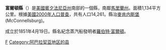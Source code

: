 {{Otheruses|富爾頓縣|subject=美國賓夕法尼亞州的一個縣|other=同名的縣}}
<!--[[File:Map_of_Pennsylvania_highlighting_Fulton_County.svg|250px]]-->
{{Infobox U.S. County|
 county  = 富爾頓縣|
 state = 賓夕法尼亞州 |
 en county  = Fulton County|
 en state = Pennsylvania |
 seal =  |
 map = Map of Pennsylvania highlighting Fulton County.svg |
 map size = 225|
 founded = [[April_19|April 19]], 1851|
 seat = [[McConnellsburg,_Pennsylvania|McConnellsburg]] | 
 area = 1,134 [[km²|km²]] (438 [[square_mile|mi²]]) |
 area land  = 1,133 km² (438 mi²) |
 area water = 1 km² (0 mi²) |
 area percentage = 0.11% |
 census yr = 2000|
 pop = 14,261 |
 density = 13|
 web = fulton.sapdc.org|
|}}
'''富爾頓縣'''（{{lang-en|Fulton County}}）是[[美國|美國]][[賓夕法尼亞州|賓夕法尼亞州]]南部的一個縣，南鄰[[馬里蘭州|馬里蘭州]]。面積1,134平方公里。根據[[美國2000年人口普查|美國2000年人口普查]]，共有人口14,261。縣治[[麥肯内斯堡|麥肯内斯堡]] (McConnellsburg)。

成立於1851年4月19日。縣名紀念蒸汽船發明者[[羅伯特·富爾頓|羅伯特·富爾頓]]。
{{Pennsylvania-stub}}
{{Pennsylvania}}

[[Category:賓夕法尼亞州行政區劃|F]]
[[Category:阿巴拉契亚地区的县|Category:阿巴拉契亚地区的县]]